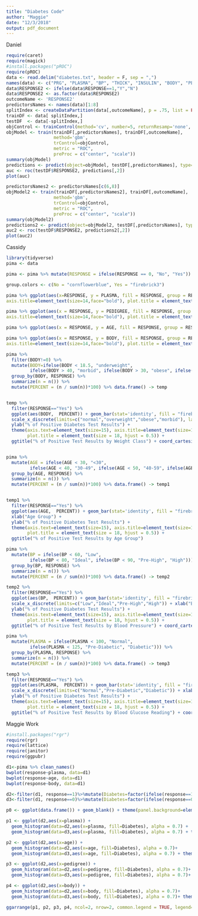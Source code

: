 ```yaml
---
title: "Diabetes Code"
author: "Maggie"
date: "12/3/2018"
output: pdf_document
---
```

Daniel
```r
require(caret)
require(magick)
#install.packages("pROC")
require(pROC)
data <- read.delim("diabetes.txt", header = F, sep = ",")
names(data) <- c("PRG", "PLASMA", "BP", "THICK", "INSULIN", "BODY", "PEDIGREE", "AGE", "RESPONSE")
data$RESPONSE2 <- ifelse(data$RESPONSE==1,"Y","N")
data$RESPONSE2 <- as.factor(data$RESPONSE2)
outcomeName <- 'RESPONSE2'
predictorsNames <- names(data)[1:8]
splitIndex <- createDataPartition(data[,outcomeName], p = .75, list = FALSE, times = 1)
trainDF <- data[ splitIndex,]
testDF  <- data[-splitIndex,]
objControl <- trainControl(method='cv', number=5, returnResamp='none', summaryFunction = twoClassSummary, classProbs = TRUE)
objModel <- train(trainDF[,predictorsNames], trainDF[,outcomeName], 
                  method='gbm', 
                  trControl=objControl,  
                  metric = "ROC",
                  preProc = c("center", "scale"))
summary(objModel)
predictions <- predict(object=objModel, testDF[,predictorsNames], type='prob')
auc <- roc(testDF$RESPONSE2, predictions[,2])
plot(auc)

predictorsNames2 <- predictorsNames[c(6,8)]
objModel2 <- train(trainDF[,predictorsNames2], trainDF[,outcomeName], 
                  method='gbm', 
                  trControl=objControl,  
                  metric = "ROC",
                  preProc = c("center", "scale"))
summary(objModel2)
predictions2 <- predict(object=objModel2, testDF[,predictorsNames], type='prob')
auc2 <- roc(testDF$RESPONSE2, predictions2[,2])
plot(auc2)
```

Cassidy
```r
library(tidyverse)
pima <- data

pima <- pima %>% mutate(RESPONSE = ifelse(RESPONSE == 0, "No", "Yes"))

group.colors <- c(No = "cornflowerblue", Yes = "firebrick3")

pima %>% ggplot(aes(x=RESPONSE, y = PLASMA, fill = RESPONSE, group = RESPONSE)) + geom_boxplot() + ggtitle("Plasma Levels by Diabetes Status") + scale_x_discrete(name = "Tested positive for diabetes?") + scale_fill_manual(values = group.colors) + theme(legend.position="none", axis.text=element_text(size=12),
axis.title=element_text(size=14,face="bold"), plot.title = element_text(size = 18, hjust = 0.5)) + ylab("Plasma Glucose Concentration")

pima %>% ggplot(aes(x = RESPONSE, y = PEDIGREE, fill = RESPONSE, group = RESPONSE)) + geom_boxplot() + ggtitle("Pedigree by Diabetes Status") + scale_x_discrete(name = "Tested positive for diabetes?") + scale_fill_manual(values = group.colors) + theme(legend.position="none", axis.text=element_text(size=12),
axis.title=element_text(size=14,face="bold"), plot.title = element_text(size = 18, hjust = 0.5))

pima %>% ggplot(aes(x = RESPONSE, y = AGE, fill = RESPONSE, group = RESPONSE)) + geom_boxplot() + ggtitle("Diabetes Status by Age") + scale_x_discrete(name = "Tested positive for diabetes?") + scale_fill_manual(values = group.colors) + theme(legend.position="none", axis.text=element_text(size=12), axis.title=element_text(size=14,face="bold"), plot.title = element_text(size = 18, hjust = 0.5)) + ylab("Age (years)") + ylab("Pedigree")

pima %>% ggplot(aes(x = RESPONSE, y = BODY, fill = RESPONSE, group = RESPONSE)) + geom_boxplot() + ggtitle("BMI by Diabetes Status") + scale_x_discrete(name = "Tested positive for diabetes?") + scale_fill_manual(values = group.colors) + theme(legend.position="none") + ylab("BMI (Weight/Height)") + theme(axis.text=element_text(size=12),
axis.title=element_text(size=14,face="bold"), plot.title = element_text(size = 18, hjust = 0.5))

pima %>% 
  filter(BODY!=0) %>% 
  mutate(BODY=ifelse(BODY < 18.5, "underweight", 
         ifelse(BODY > 40, "morbid", ifelse(BODY > 30, "obese", ifelse(BODY > 25, "overweight", "normal"))))) %>%
  group_by(BODY, RESPONSE) %>% 
  summarize(n = n()) %>% 
  mutate(PERCENT = (n / sum(n))*100) %>% data.frame() -> temp


temp %>% 
  filter(RESPONSE=="Yes") %>% 
  ggplot(aes(BODY,  PERCENT)) + geom_bar(stat='identity', fill = "firebrick3") + 
  scale_x_discrete(limits=c("normal","overweight","obese","morbid"), labels=c("Normal","Overweight","Obese","Morbid")) + xlab("Weight Class (by BMI)") + 
  ylab("% of Positive Diabetes Test Results") + 
  theme(axis.text=element_text(size=15), axis.title=element_text(size=16,face="bold"), 
        plot.title = element_text(size = 18, hjust = 0.5)) + 
  ggtitle("% of Positive Test Results by Weight Class") + coord_cartesian(ylim=c(0,60))


pima %>% 
  mutate(AGE = ifelse(AGE < 30, "<30", 
         ifelse(AGE < 40, "30-49", ifelse(AGE < 50, "40-59", ifelse(AGE < 60, "60-69", "70+"))))) %>%
  group_by(AGE, RESPONSE) %>% 
  summarize(n = n()) %>% 
  mutate(PERCENT = (n / sum(n))*100) %>% data.frame() -> temp1


temp1 %>% 
  filter(RESPONSE=="Yes") %>% 
  ggplot(aes(AGE,  PERCENT)) + geom_bar(stat='identity', fill = "firebrick3") + 
  xlab("Age Group") + 
  ylab("% of Positive Diabetes Test Results") + 
  theme(axis.text=element_text(size=15), axis.title=element_text(size=16,face="bold"), 
        plot.title = element_text(size = 18, hjust = 0.5)) + 
  ggtitle("% of Positive Test Results by Age Group")

pima %>% 
  mutate(BP = ifelse(BP < 60, "Low", 
         ifelse(BP < 80, "Ideal", ifelse(BP < 90, "Pre-High", "High")))) %>%
  group_by(BP, RESPONSE) %>% 
  summarize(n = n()) %>% 
  mutate(PERCENT = (n / sum(n))*100) %>% data.frame() -> temp2

temp2 %>% 
  filter(RESPONSE=="Yes") %>% 
  ggplot(aes(BP,  PERCENT)) + geom_bar(stat='identity', fill = "firebrick3") + 
  scale_x_discrete(limits=c("Low","Ideal","Pre-High","High")) + xlab("Blood Pressure") + 
  ylab("% of Positive Diabetes Test Results") + 
  theme(axis.text=element_text(size=15), axis.title=element_text(size=16,face="bold"), 
        plot.title = element_text(size = 18, hjust = 0.5)) + 
  ggtitle("% of Positive Test Results by Blood Pressure") + coord_cartesian(ylim=c(0,60))

pima %>% 
  mutate(PLASMA = ifelse(PLASMA < 100, "Normal", 
         ifelse(PLASMA < 125, "Pre-Diabetic", "Diabetic"))) %>%
  group_by(PLASMA, RESPONSE) %>% 
  summarize(n = n()) %>% 
  mutate(PERCENT = (n / sum(n))*100) %>% data.frame() -> temp3

temp3 %>% 
  filter(RESPONSE=="Yes") %>% 
  ggplot(aes(PLASMA,  PERCENT)) + geom_bar(stat='identity', fill = "firebrick3") + 
  scale_x_discrete(limits=c("Normal","Pre-Diabetic","Diabetic")) + xlab("Blood Glucose Reading") + 
  ylab("% of Positive Diabetes Test Results") + 
  theme(axis.text=element_text(size=15), axis.title=element_text(size=16,face="bold"), 
        plot.title = element_text(size = 18, hjust = 0.5)) + 
  ggtitle("% of Positive Test Results by Blood Glucose Reading") + coord_cartesian(ylim=c(0,60))
```


Maggie Work
```r
#install.packages("rgr")
require(rgr)
require(lattice)
require(janitor)
require(ggpubr)

d1<-pima %>% clean_names()
bwplot(response~plasma, data=d1)
bwplot(response~age, data=d1)
bwplot(response~body, data=d1)

d2<-filter(d1, response==1)%>%mutate(Diabetes=factor(ifelse(response==1, "Positive", NA)))#positive
d3<-filter(d1, response==0)%>%mutate(Diabetes=factor(ifelse(response==0, "Negative", NA)))#negative

p0 <- ggplot(data.frame()) + geom_blank() + theme(panel.background=element_blank())

p1 <- ggplot(d2,aes(x=plasma)) + 
  geom_histogram(data=d2,aes(x=plasma, fill=Diabetes), alpha = 0.7) +
  geom_histogram(data=d3,aes(x=plasma, fill=Diabetes), alpha = 0.7) + theme(plot.title=element_text(hjust=0.5)) + labs(x="Plasma Glucose Concentration", y="Number of People", title="Plasma") +  theme(title = element_text(size=16), legend.position = "none")

p2 <- ggplot(d2,aes(x=age)) + 
  geom_histogram(data=d2,aes(x=age, fill=Diabetes), alpha = 0.7)+
  geom_histogram(data=d3,aes(x=age, fill=Diabetes), alpha = 0.7) + theme(plot.title=element_text(hjust=0.5)) + labs(x="Age (In Years)", y="Number of People", title="Age")+  theme(title = element_text(size=16), legend.position="none")

p3 <- ggplot(d2,aes(x=pedigree)) + 
  geom_histogram(data=d2,aes(x=pedigree, fill=Diabetes), alpha = 0.7)+
  geom_histogram(data=d3,aes(x=pedigree, fill=Diabetes), alpha = 0.7)+ theme(plot.title=element_text(hjust=0.5)) + labs(x="Pedigree Function Value", y="Number of People", title="Pedigree")+  theme(title = element_text(size=16), legend.position = "none")

p4 <- ggplot(d2,aes(x=body)) + 
  geom_histogram(data=d2,aes(x=body, fill=Diabetes), alpha = 0.7)+
  geom_histogram(data=d3,aes(x=body, fill=Diabetes), alpha = 0.7)+ theme(plot.title=element_text(hjust=0.5)) + labs(x="BMI", y="Number of People", title="Body Mass Index")+  theme(title = element_text(size=16), legend.position = "bottom")

ggarrange(p1, p2, p3, p4, ncol=2, nrow=2, common.legend = TRUE, legend="bottom")
```


